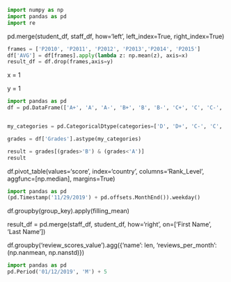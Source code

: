 

```python
import numpy as np
import pandas as pd
import re
```



pd.merge(student_df, staff_df, how='left', left_index=True, right_index=True)



```python
frames = ['P2010', 'P2011', 'P2012', 'P2013','P2014', 'P2015']
df['AVG'] = df[frames].apply(lambda z: np.mean(z), axis=x)
result_df = df.drop(frames,axis=y)
```


x = 1

y = 1


```python
import pandas as pd
df = pd.DataFrame(['A+', 'A', 'A-', 'B+', 'B', 'B-', 'C+', 'C', 'C-', 'D+', 'D'], index=['excellent', 'excellent', 'excellent', 'good', 'good', 'good', 'ok', 'ok', 'ok', 'poor', 'poor'], columns = ['Grades'])


my_categories = pd.CategoricalDtype(categories=['D', 'D+', 'C-', 'C', 'C+', 'B-', 'B', 'B+', 'A-', 'A', 'A+'], ordered=True)

grades = df['Grades'].astype(my_categories)

result = grades[(grades>'B') & (grades<'A')]
result
```


df.pivot_table(values='score', index='country', columns='Rank_Level', aggfunc=[np.median], margins=True)

```python
import pandas as pd
(pd.Timestamp('11/29/2019') + pd.offsets.MonthEnd()).weekday()
```



df.groupby(group_key).apply(filling_mean)


result_df = pd.merge(staff_df, student_df, how='right', on=['First Name', 'Last Name'])


df.groupby('review_scores_value').agg({'name': len, 'reviews_per_month': (np.nanmean, np.nanstd)})



```python
import pandas as pd
pd.Period('01/12/2019', 'M') + 5
```

